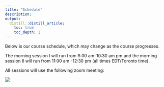 ```yaml
---
title: "Schedule"
description: 
output:
  distill::distill_article:
    toc: true
    toc_depth: 2
---
```


Below is our course schedule, which may change as the course progresses. 

The morning session I will run from 9:00 am-10:30 am pm and the morning session II will run from 11:00 am -12:30 pm (all times EDT/Toronto time).  

All sessions will use the following zoom meeting:

![](Schedule/Calendar.png)

<!-- # ```{r, echo=FALSE} -->
<!-- # library(tidyverse) -->
<!-- # library(kableExtra) -->
<!-- # options(knitr.kable.NA = '') -->
<!-- # my_backgrounds <- colorRampPalette(c("white", "#002A5C"))(5) -->
<!-- # k <- 9 -->
<!-- # row_nums <-sort(c(seq(1,31,4), seq(2,31,4))) -->
<!-- # jsc270courseschedule <- read_csv("Schedule/schedule.csv") -->
<!-- # knitr::kable(jsc270courseschedule[1:31,]) %>%   -->
<!-- #   kable_styling(full_width = T, position = "float_left")   %>%    -->
<!-- #   row_spec(row_nums ,background = my_backgrounds[2])  -->
<!-- # ``` -->

